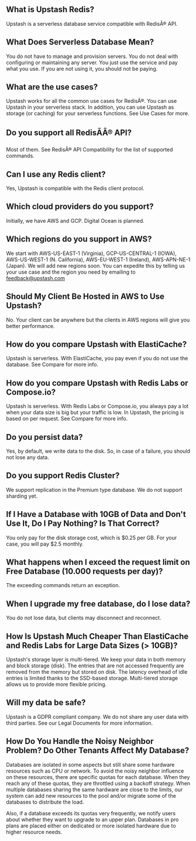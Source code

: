 ## What is Upstash Redis?

Upstash is a serverless database service compatible with RedisÂ® API.

## What Does Serverless Database Mean?

You do not have to manage and provision servers. You do not deal with
configuring or maintaining any server. You just use the service and pay what you
use. If you are not using it, you should not be paying.

## What are the use cases?

Upstash works for all the common use cases for RedisÂ®. You can use Upstash in
your serverless stack. In addition, you can use Upstash as storage (or caching)
for your serverless functions. See Use Cases for more.

## Do you support all RedisÃÂ® API?

Most of them. See RedisÂ® API Compatibility for the list of supported commands.

## Can I use any Redis client?

Yes, Upstash is compatible with the Redis client protocol.

## Which cloud providers do you support?

Initially, we have AWS and GCP. Digital Ocean is planned.

## Which regions do you support in AWS?

We start with AWS-US-EAST-1 (Virginia), GCP-US-CENTRAL-1 (IOWA), AWS-US-WEST-1
(N. California), AWS-EU-WEST-1 (Ireland), AWS-APN-NE-1 (Japan). We will add new
regions soon. You can expedite this by telling us your use case and the region
you need by emailing to feedback@upstash.com

## Should My Client Be Hosted in AWS to Use Upstash?

No. Your client can be anywhere but the clients in AWS regions will give you
better performance.

## How do you compare Upstash with ElastiCache?

Upstash is serverless. With ElastiCache, you pay even if you do not use the
database. See Compare for more info.

## How do you compare Upstash with Redis Labs or Compose.io?

Upstash is serverless. With Redis Labs or Compose.io, you always pay a lot when
your data size is big but your traffic is low. In Upstash, the pricing is based
on per request. See Compare for more info.

## Do you persist data?

Yes, by default, we write data to the disk. So, in case of a failure, you should
not lose any data.

## Do you support Redis Cluster?

We support replication in the Premium type database. We do not support sharding yet.

## If I Have a Database with 10GB of Data and Don't Use It, Do I Pay Nothing? Is That Correct?

You only pay for the disk storage cost, which is $0.25 per GB. For your case, you
will pay $2.5 monthly.

## What happens when I exceed the request limit on Free Database (10.000 requests per day)?

The exceeding commands return an exception.

## When I upgrade my free database, do I lose data?

You do not lose data, but clients may disconnect and reconnect.

## How Is Upstash Much Cheaper Than ElastiCache and Redis Labs for Large Data Sizes (> 10GB)?

Upstash's storage layer is multi-tiered. We keep your data in both memory and
block storage (disk). The entries that are not accessed frequently are removed
from the memory but stored on disk. The latency overhead of idle entries is limited
thanks to the SSD-based storage. Multi-tiered storage allows us to provide more
flexible pricing.

## Will my data be safe?

Upstash is a GDPR compliant company. We do not share any user data with third
parties. See our Legal Documents for more information.

## How Do You Handle the Noisy Neighbor Problem? Do Other Tenants Affect My Database?

Databases are isolated in some aspects but still share some hardware resources
such as CPU or network. To avoid the noisy neighbor influence on these resources,
there are specific quotas for each database. When they reach any of these quotas,
they are throttled using a backoff strategy. When multiple databases sharing the
same hardware are close to the limits, our system can add new resources to the
pool and/or migrate some of the databases to distribute the load.

Also, if a database exceeds its quotas very frequently, we notify users about
whether they want to upgrade to an upper plan. Databases in pro plans are placed
either on dedicated or more isolated hardware due to higher resource needs.